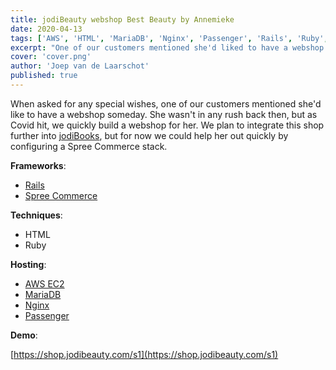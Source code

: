 ```yaml
---
title: jodiBeauty webshop Best Beauty by Annemieke
date: 2020-04-13
tags: ['AWS', 'HTML', 'MariaDB', 'Nginx', 'Passenger', 'Rails', 'Ruby', 'Spree']
excerpt: "One of our customers mentioned she'd liked to have a webshop someday. She wasn't in any rush, but when Covid hit, we quickly build a webshop for her."
cover: 'cover.png'
author: 'Joep van de Laarschot'
published: true
---
```


When asked for any special wishes, one of our customers mentioned she'd like to have a webshop someday. She wasn't in any rush back then, but as Covid hit, we quickly build a webshop for her. We plan to integrate this shop further into [jodiBooks](https://jodibooks.com), but for now we could help her out quickly by configuring a Spree Commerce stack.

**Frameworks**:

* [Rails](https://rubyonrails.org/)
* [Spree Commerce](https://spreecommerce.org/)

**Techniques**:

* HTML
* Ruby

**Hosting**:

* [AWS EC2](https://aws.amazon.com/ec2/)
* [MariaDB](https://mariadb.org/)
* [Nginx](https://www.nginx.com/)
* [Passenger](https://www.phusionpassenger.com/)

**Demo**:

[https://shop.jodibeauty.com/s1](https://shop.jodibeauty.com/s1)
